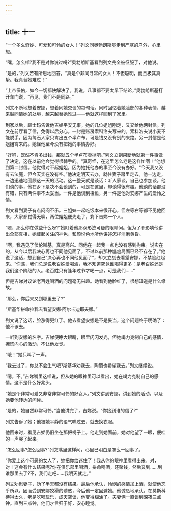 ```yaml
---
---
---
```

title: 十一
---




“一个多么奇妙、可爱和可怜的女人！”列文同奥勃朗斯基走到严寒的户外，心里想。

“嘿，怎么样?我不是对你说过吗?”奥勃朗斯基看到列文完全被征服了，对他说。

“是的，”列文若有所思地回答，“真是个非同寻常的女人！不但聪明，而且极其真挚。我真替她难过！”

“上帝保佑，如今一切都快解决了。我说，凡事都不要太早下结论，”奥勃朗斯基打开车门说，“再见，我们不是同路。”

列文不断地想着安娜，想着同她交谈的每句话。同时回忆着她脸部的各种表情，越来越同情她的处境，越来越替她难过——他就这样回到了家里。

到家以后，顾士玛告诉他吉娣平安无事，她的几位姐姐刚走，又交给他两封信。列文在前厅看了信，免得以后分心。一封是账房索科洛夫写来的。索科洛夫说小麦不能脱手，因为每石人家只肯出五个半卢布，可是钱又没有别的来路。另一封信是他姐姐寄来的。她怪他至今没有把她的事情办好。

“好吧，既然不肯多出钱，那就五个半卢布卖掉吧。”列文立刻果断地就第一件事做了决定，这在以前他会觉得很棘手的。“真奇怪，在这里怎么老是这样忙啊！”他想到第二封信。他觉得对不起姐姐，因为她托他办的事至今没有办好。“今天我又没有去法庭，但今天实在没有空。”他决定明天去办，就往妻子房里走去。他一边走，一边迅速地回顾这一天的活动。这一整天就是谈话：听人家谈，自己也参加谈。他们谈的事，他在乡下是决不会谈到的，可是在这里，却谈得很有趣。他谈的话都没有错，只有两件事不太妥当。一件是他谈到梭鱼，另一件是他对安娜产生的爱怜之情。

列文看到妻子有点闷闷不乐。三姐妹一起吃饭本来很开心，但左等右等都不见他回来，大家都觉得无聊，两位姐姐便先走了，剩下吉娣一个人。

“嗯，那么你在做些什么呀?”她盯着他那双形迹可疑的眼睛问。但为了不影响他讲出全部真相，她藏起关注的神色，和颜悦色地听他讲述怎样消磨黄昏。

“啊，我遇见了伏伦斯基，真是高兴。同他在一起我一点也没有感到拘束。说实在的，从今以后我决心再也不同他见面了，不过以前那种尴尬局面已经不存在了。”他说了这话，想到自己“决心再也不同他见面了”，却又立刻去看望安娜，不禁脸红起来。“你瞧，我们总是说老百姓爱喝酒，我不知道究竟谁喝得更多：是老百姓还是我们这个阶级的人。老百姓只有逢年过节才喝一点，可是我们……”

但是吉娣对议论老百姓喝酒的问题毫无兴趣。她看到他脸红了，很想知道是什么缘故。

“那么，你后来又到哪里去了?”

“斯基华拼命拉我去看望安娜·阿尔卡迪耶夫娜。”

列文说了这话，脸涨得更红了。他去看望安娜是不是妥当，这个问题终于明确了：他不该去。

一听到安娜的名字。吉娣便睁大眼睛，眼里闪闪发光，但她竭力克制自己的感情，掩饰内心的激动，不让他发觉。

“哦！”她只叫了一声。

“我去过了，你总不会生气吧?斯基华劝我去，陶丽也希望我去。”列文继续说。

“嗯，不。”吉娣嘴里这样说，但从她的眼神里可以看出，她在竭力克制自己的感情。这不是什么好兆头。

“她是个非常可爱又非常非常可怜的好女人。”列文讲到安娜，讲到她的活动，以及她要他转达的问候。

“是的，她自然非常可怜。”当他讲完了，吉娣说。“你接到谁的信了?”

列文告诉了她；他被她平静的语气哄过去，就去换衣服。

他回来时，看见吉娣仍旧坐在那把椅子上。他走到她面前，她对他望了一眼，便哇的一声哭了起来。

“怎么回事?怎么回事?”列文嘴里这样问，心里已明白是怎么一回事了。

“你爱上这个可恶的女人了，她把你给迷住了！我从你的眼神里看得出来。对，对！这会有什么结果呢?你在俱乐部里喝酒，拼命喝酒，还赌钱，然后又到……到谁那里去了?不，我们走吧……我明天就走。”

列文劝慰妻子，劝了半天都没有结果。最后他承认，怜悯的感情加上酒，就使他忘乎所以，因而受到安娜狡猾的诱惑，今后他一定回避她。他诚恳地承认，在莫斯科待得太久，老是吃喝玩乐，成天空谈，他变得糊涂了。夫妻俩一直谈到深夜三点钟。直到三点钟，他们才言归于好，安心睡觉。